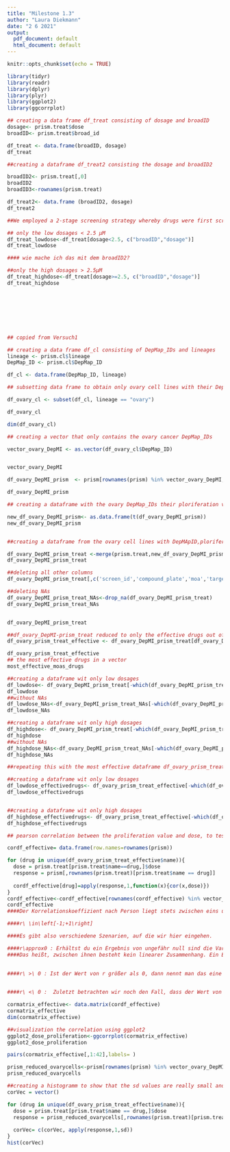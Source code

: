 ```yaml
---
title: "Milestone 1.3"
author: "Laura Diekmann"
date: "2 6 2021"
output:
  pdf_document: default
  html_document: default
---
```


```r
knitr::opts_chunk$set(echo = TRUE)

library(tidyr)
library(readr)
library(dplyr)
library(plyr)
library(ggplot2)
library(ggcorrplot)

```

```r
## creating a data frame df_treat consisting of dosage and broadID
dosage<- prism.treat$dose
broadID<- prism.treat$broad_id

df_treat <- data.frame(broadID, dosage)
df_treat
```

```r
##creating a dataframe df_treat2 consisting the dosage and broadID2

broadID2<- prism.treat[,0]
broadID2
broadID3<-rownames(prism.treat)

df_treat2<- data.frame (broadID2, dosage)
df_treat2


```

```r
##We employed a 2-stage screening strategy whereby drugs were first screened in triplicate at a single dose (2.5 μM). 1,448 screening positives were then re-screened in triplicate in an 8-point dose-response ranging from 10 μM to 600 pM

## only the low dosages < 2.5 μM
df_treat_lowdose<-df_treat[dosage<2.5, c("broadID","dosage")]
df_treat_lowdose

#### wie mache ich das mit dem broadID2?

##only the high dosages > 2.5μM
df_treat_highdose<-df_treat[dosage>=2.5, c("broadID","dosage")]
df_treat_highdose









```


```r
## copied from Versuch1

## creating a data frame df_cl consisting of DepMap_IDs and lineages
lineage <- prism.cl$lineage
DepMap_ID <- prism.cl$DepMap_ID 

df_cl <- data.frame(DepMap_ID, lineage)

## subsetting data frame to obtain only ovary cell lines with their DepMap_IDs

df_ovary_cl <- subset(df_cl, lineage == "ovary")

df_ovary_cl

dim(df_ovary_cl)

## creating a vector that only contains the ovary cancer DepMap_IDs 

vector_ovary_DepMI <- as.vector(df_ovary_cl$DepMap_ID)


vector_ovary_DepMI

df_ovary_DepMI_prism  <- prism[rownames(prism) %in% vector_ovary_DepMI,]

df_ovary_DepMI_prism


```
```r
## creating a dataframe with the ovary DepMap_IDs their ploriferation values and the dose

new_df_ovary_DepMI_prism<- as.data.frame(t(df_ovary_DepMI_prism))
new_df_ovary_DepMI_prism


##creating a dataframe from the ovary cell lines with DepMApID,ploriferation values, broad ID und dose

df_ovary_DepMI_prism_treat <-merge(prism.treat,new_df_ovary_DepMI_prism , by="row.names")
df_ovary_DepMI_prism_treat

##deleting all other columns 
df_ovary_DepMI_prism_treat[,c('screen_id','compound_plate','moa','target','disease.area','indication','smiles','phase')]<-list(NULL)

##deleting NAs
df_ovary_DepMI_prism_treat_NAs<-drop_na(df_ovary_DepMI_prism_treat)
df_ovary_DepMI_prism_treat_NAs


df_ovary_DepMI_prism_treat


```
```r
##df_ovary_DepMI-prism_treat reduced to only the effective drugs out of Milestone 1.1, 1.2
df_ovary_prism_treat_effective <- df_ovary_DepMI_prism_treat[df_ovary_DepMI_prism_treat$name %in% most_effective_moas_drugs,]

df_ovary_prism_treat_effective
## the most effective drugs in a vector
most_effective_moas_drugs
```

```r
##creating a dataframe wit only low dosages 
df_lowdose<- df_ovary_DepMI_prism_treat[-which(df_ovary_DepMI_prism_treat$dose>2,5),]
df_lowdose
##without NAs
df_lowdose_NAs<-df_ovary_DepMI_prism_treat_NAs[-which(df_ovary_DepMI_prism_treat_NAs$dose>2,5),]
df_lowdose_NAs

##creating a dataframe wit only high dosages 
df_highdose<- df_ovary_DepMI_prism_treat[-which(df_ovary_DepMI_prism_treat$dose<=2,5),]
df_highdose
##without NAs
df_highdose_NAs<-df_ovary_DepMI_prism_treat_NAs[-which(df_ovary_DepMI_prism_treat_NAs$dose<=2,5),]
df_highdose_NAs

##repeating this with the most effective dataframe df_ovary_prism_treat_effective

##creating a dataframe wit only low dosages 
df_lowdose_effectivedrugs<- df_ovary_prism_treat_effective[-which(df_ovary_prism_treat_effective$dose>2,5),]
df_lowdose_effectivedrugs


##creating a dataframe wit only high dosages 
df_highdose_effectivedrugs<- df_ovary_prism_treat_effective[-which(df_ovary_prism_treat_effective$dose<=2,5),]
df_highdose_effectivedrugs

```
```r
## pearson correlation between the proliferation value and dose, to test the independence of the proliferation value from the dosis

cordf_effective= data.frame(row.names=rownames(prism))

for (drug in unique(df_ovary_prism_treat_effective$name)){
  dose = prism.treat[prism.treat$name==drug,]$dose
  response = prism[,rownames(prism.treat)[prism.treat$name == drug]]
  
  cordf_effective[drug]=apply(response,1,function(x){cor(x,dose)})
}
cordf_effective<-cordf_effective[rownames(cordf_effective) %in% vector_ovary_DepMI,]
cordf_effective
####Der Korrelationskoeffizient nach Person liegt stets zwischen eins und minus eins, wobei eins einen perfekt positiven und minus eins eine perfekt negative Korrelation impliziert. Man schreibt also:

####r\ \in\left[-1;+1\right]

####Es gibt also verschiedene Szenarien, auf die wir hier eingehen.

####r\approx0 : Erhältst du ein Ergebnis von ungefähr null sind die Variablen unkorreliert.
####Das heißt, zwischen ihnen besteht kein linearer Zusammenhang. Ein Beispiel hierfür wäre wenn man versucht einen Zusammenhang zwischen und Autokennzeichen und Körpergröße zu finden.
 

####r\ >\ 0 : Ist der Wert von r größer als 0, dann nennt man das eine positive Korrelation. Das bedeutet, dass größere Werte von X auch mit größeren Werten von Y einher gehen. Hier könnte man den Zusammenhang zwischen der Körpergröße eines Menschen und der Schuhgröße dieser Person hernehmen.
 

####r\ <\ 0 :  Zuletzt betrachten wir noch den Fall, dass der Wert von r kleiner als Null ist, es sich also um einen negativen Zusammenhang handelt. Anders als bei der positiven Korrelation fallen hier die Werte von Y mit steigenden X-Werten. Hier könnte man sagen, dass je mehr Kilometer man mit dem Auto zurücklegt, desto weniger Benzin ist im Tank.

```
```r
cormatrix_effective<- data.matrix(cordf_effective)
cormatrix_effective
dim(cormatrix_effective)

##visualization the correlation using ggplot2
ggplot2_dose_proliferation<-ggcorrplot(cormatrix_effective)
ggplot2_dose_proliferation


```
```r
pairs(cormatrix_effective[,1:42],labels= )

```


```r
prism_reduced_ovarycells<-prism[rownames(prism) %in% vector_ovary_DepMI,]
prism_reduced_ovarycells

##creating a histogramm to show that the sd values are really small and it shows that the dose therefore has little influence on the effect
corVec = vector()

for (drug in unique(df_ovary_prism_treat_effective$name)){
  dose = prism.treat[prism.treat$name == drug,]$dose
  response = prism_reduced_ovarycells[,rownames(prism.treat)[prism.treat$name == drug]]
  
  corVec= c(corVec, apply(response,1,sd))
}
hist(corVec)


```